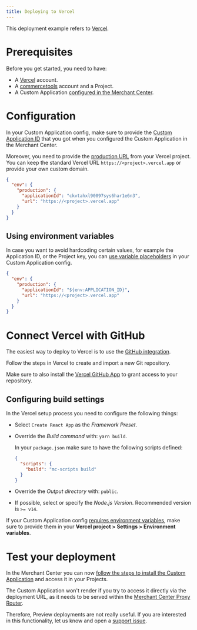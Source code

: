 ```yaml
---
title: Deploying to Vercel
---
```


This deployment example refers to [Vercel](https://vercel.com).

# Prerequisites

Before you get started, you need to have:

- A [Vercel](https://vercel.com) account.
- A [commercetools](https://docs.commercetools.com/getting-started) account and a Project.
- A Custom Application [configured in the Merchant Center](https://docs.commercetools.com/merchant-center/managing-custom-applications).

# Configuration

In your Custom Application config, make sure to provide the [Custom Application ID](/api-reference/application-config#envproductionapplicationid) that you got when you configured the Custom Application in the Merchant Center.

Moreover, you need to provide the [production URL](/api-reference/application-config#envproductionurl) from your Vercel project. You can keep the standard Vercel URL `https://<project>.vercel.app` or provide your own custom domain.

```json title="custom-application-config.json"
{
  "env": {
    "production": {
      "applicationId": "ckvtahxl90097sys6har1e6n3",
      "url": "https://<project>.vercel.app"
    }
  }
}
```

## Using environment variables

In case you want to avoid hardcoding certain values, for example the Application ID, or the Project key, you can [use variable placeholders](/api-reference/application-config#using-variable-placeholders) in your Custom Application config.

```json title="custom-application-config.json" highlightLines="4"
{
  "env": {
    "production": {
      "applicationId": "${env:APPLICATION_ID}",
      "url": "https://<project>.vercel.app"
    }
  }
}
```

# Connect Vercel with GitHub

The easiest way to deploy to Vercel is to use the [GitHub integration](https://vercel.com/docs/concepts/git/vercel-for-github).

Follow the steps in Vercel to create and import a new Git repository.

<Info>

Make sure to also install the [Vercel GitHub App](https://github.com/apps/vercel) to grant access to your repository.

</Info>

## Configuring build settings

In the Vercel setup process you need to configure the following things:

* Select `Create React App` as the *Framework Preset*.
* Override the *Build command* with: `yarn build`.

  <Info>

  In your `package.json` make sure to have the following scripts defined:

  ```json title="package.json"
  {
    "scripts": {
      "build": "mc-scripts build"
    }
  }
  ```

  </Info>

* Override the *Output directory* with: `public`.
* If possible, select or specify the *Node.js Version*. Recommended version is `>= v14`.

<Info>

If your Custom Application config [requires environment variables](#using-environment-variables), make sure to provide them in your **Vercel project > Settings > Environment variables**.

</Info>

# Test your deployment

In the Merchant Center you can now [follow the steps to install the Custom Application](https://docs.commercetools.com/merchant-center/managing-custom-applications) and access it in your Projects.

<Warning>

The Custom Application won't render if you try to access it directly via the deployment URL, as it needs to be served within the [Merchant Center Proxy Router](/concepts/merchant-center-proxy-router).

Therefore, Preview deployments are not really useful. If you are interested in this functionality, let us know and open a [support issue](https://github.com/commercetools/merchant-center-application-kit/issues/new/choose).

</Warning>

